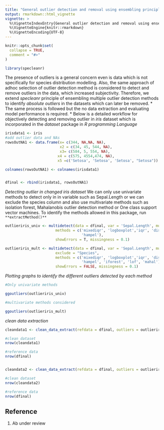 ```yaml
---
title: "General outlier detection and removal using ensembling principle"
output: rmarkdown::html_vignette
vignette: >
  %\VignetteIndexEntry{General outlier detection and removal using ensembling principle}
  %\VignetteEngine{knitr::rmarkdown}
  %\VignetteEncoding{UTF-8}
---
```


```r
knitr::opts_chunk$set(
  collapse = TRUE,
  comment = "#>"
)
```

```r
library(specleanr)
```

The presence of outliers is a general concern even is data which is not specifically for species distribution modelling. Also, the same approach of adhoc selection of outlier detection method is considered to detect and remove outliers in the data, which increased subjectivity. Therefore, we extend *specleanr* principle of ensembling multiple outlier detection methods to identify *absolute outliers* in the datasets which can later be removed. 
* The same process is followed but the no data extraction and evaluating model performance is required.
* Below is a detailed workflow for objectively detecting and removing outlier in *iris* dataset which is incorporated in the *dataset* package in *R programming Language*

```r


irisdata1 <- iris
#add outlier data and NAs
rowsOutNA1 <- data.frame(x= c(344, NA,NA, NA), 
                         x2 = c(34, 45, 544, NA), 
                         x3= c(584, 5, 554, NA),
                        x4 = c(575, 4554,474, NA), 
                        x5 =c('Setosa', 'Setosa', 'Setosa', "Setosa"))

colnames(rowsOutNA1) <- colnames(irisdata1)


dfinal <- rbind(irisdata1, rowsOutNA1)


```

*Detecting outlier in changed iris dataset*
We can only use univariate methods to detect only in in variable such as Sepal.Length or we can exclude the species column and also use multivariate methods such as isolation forest, Mahalanobis outlier detection method or One class support vector machines. To identify the methods allowed in this package, run `**extractMethod()**`

```r
outlieriris_univ <- multidetect(data = dfinal, var = 'Sepal.Length', multiple = FALSE,
                       methods = c('mixediqr', 'logboxplot','iqr', 'distboxplot', 'jknife', 'semiqr',
                                   'hampel'),
                       showErrors = T, missingness = 0.1)

outlieriris_mult <- multidetect(data = dfinal, var = 'Sepal.Length', multiple = FALSE,
                       exclude = "Species",
                       methods = c('mixediqr', 'logboxplot','iqr', 'distboxplot', 'jknife', 'semiqr',
                                   'hampel', 'iforest', 'lof', 'mahal'),
                       showErrors = FALSE, missingness = 0.1)

```

*Plotting graphs to identify the different outliers detected by each method*

```r

#Only univariate methods

ggoutliers(outlieriris_univ)

#multivariate methods considered

ggoutliers(outlieriris_mult)

```

*clean data extraction* 

```r

cleandata1 <- clean_data_extract(refdata = dfinal, outliers = outlieriris_univ, loess = TRUE)

#clean dataset
nrow(cleandata1)

#reference data
nrow(dfinal)


cleandata2 <- clean_data_extract(refdata = dfinal, outliers = outlieriris_mult, loess = TRUE)

#clean dataset
nrow(cleandata2)

#reference data
nrow(dfinal)

```


## Reference

1. Ab under review






